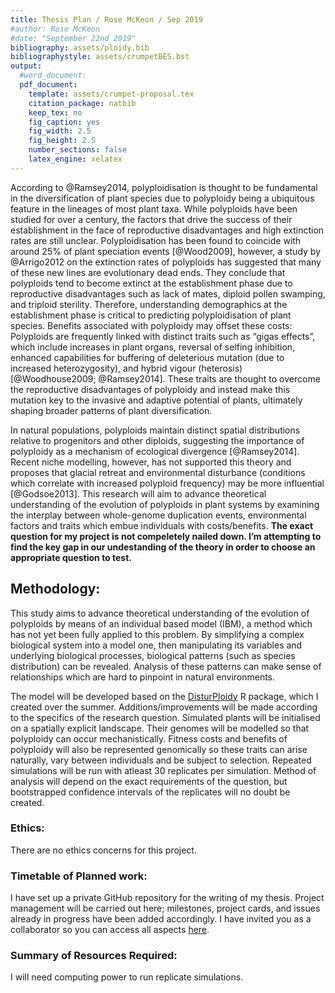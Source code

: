 ```yaml
---
title: Thesis Plan / Rose McKeon / Sep 2019
#author: Rose McKeon
#date: "September 22nd 2019"
bibliography: assets/ploidy.bib
bibliographystyle: assets/crumpetBES.bst
output: 
  #word_document:
  pdf_document:
    template: assets/crumpet-proposal.tex
    citation_package: natbib
    keep_tex: no
    fig_caption: yes
    fig_width: 2.5
    fig_height: 2.5
    number_sections: false
    latex_engine: xelatex
---
```


<!--- BD: Just separating sentences on lines to make it easier to comment; this shouldn't affect the PDF after knitting --->
According to @Ramsey2014, polyploidisation is thought to be fundamental in the diversification of plant species due to polyploidy being a ubiquitous feature in the lineages of most plant taxa. <!--- BD: Can you expand on this as to why the ubiquity of polyploidy in plant lineages implies that it is fundamental to diversification? I'm not quite sure I follow the logic of how polyploidy necessarily must take a fundamental (presumably causal) role in plant diversification just because most lineages are polyploid (i.e., there are surely other plant traits that are ubiquitous, but not necessarily fundamental to diversity). Is the rationale something to do with a correlation between speciation events and polyploidy in phylogenies? --->
While polyploids have been studied for over a century, the factors that drive the success of their establishment in the face of reproductive disadvantages and high extinction rates are still unclear. 
Polyploidisation has been found to coincide with around 25% of plant speciation events [@Wood2009], however, a study by @Arrigo2012 on the extinction rates of polyploids has suggested that many of these new lines are evolutionary dead ends. <!--- BD: Ah, okay, here's more what I was looking for in terms of raitonale. So the idea is that polyploidy causes speciation, as evidence by speciation events in the phyolgeny appearing to coincide with increases in ploidy in new species? But @Arrigo2012 suggests that the newly formed polyploid species go extinct at a higher rate than non-polyploids? --->
They conclude that polyploids tend to become extinct at the establishment phase due to reproductive disadvantages such as lack of mates, diploid pollen swamping, and triploid sterility. <!--- BD: Nice, this feels like the start of a good set up for an interesting theoretical question. I'm now wanting to know whether or not these proposed mechanisms conferring a reproductive disadvantage are realistic. --->
Therefore, understanding demographics at the establishment phase is critical to predicting polyploidisation of plant species. <!--- BD: Agreed, but this would also be a good place for some more theory and guided thought -- help me and the reader think more clearly about  these different mechanisms, and when (or whether) each might be important. I could imagine, potentially, an entire dissertation paragraph on each of these in the Introduction. ---> 
Benefits associated with polyploidy may offset these costs: Polyploids are frequently linked with distinct traits such as "gigas effects", which include increases in plant organs, reversal of selfing inhibition, enhanced capabilities for buffering of deleterious mutation (due to increased heterozygosity), and hybrid vigour (heterosis) [@Woodhouse2009; @Ramsey2014]. <!--- BD: Good, though same as above -- I could imagine a paragrpah or more of each of these in a dissertation Introduction .--->
These traits are thought to overcome the reproductive disadvantages of polyploidy and instead make this mutation key to the invasive and adaptive potential of plants, ultimately shaping broader patterns of plant diversification.

<!-- BD: You've identified several really relevant costs and benefits to polyploidy. I think it would be good to think about them all individually, and which ones you think are likely to be most important or most interesting. A good theory dissertation or manuscript doesn't need to look at everything. Actually, I think that a lot of really good theory work focuses on one mechanism of interest to understand it more clearly (much like an experiment might try to test how one factor affects something in a system). One useful approach for you might be to try pin down what you think is the most interesting process affecting polyploidy (after doing some background reading on each), or the one that sounds most suspicious (i.e., if you read something and think -- "that doesn't sound completely plausible -- what if x, y, or z?"). If you were to show, for example, that pollen swamping is unlikely under most conditions (all else being equal), that would be enough for a good paper. You could also think about interesting ways to link the costs and benefits -- maybe, e.g., pollen swamping is important because it is predicted to cause selection for reversal of selfing inhibition (again, all else being equal). --->

In natural populations, polyploids maintain distinct spatial distributions relative to progenitors and other diploids, suggesting the importance of polyploidy as a mechanism of ecological divergence [@Ramsey2014]. <!--- BD: Interesting -- why is this? Is this just because polyploids are effectively arising in a particular location and expanding out from there? I wonder if there is a competitive argument for polyploid establishment? E.g., if diploids experience more total competition relative to polyploids, and polyploids are competitively dominant under some particular environmental conditions? --->
Recent niche modelling, however, has not supported this theory and proposes that glacial retreat and environmental disturbance (conditions which correlate with increased polyploid frequency) may be more influential [@Godsoe2013]. <!-- BD: Also cool! ---> 
This research will aim to advance theoretical understanding of the evolution of polyploids in plant systems by examining the interplay between whole-genome duplication events, environmental factors and traits which embue individuals with costs/benefits. 
**The exact question for my project is not compeletely nailed down. I'm attempting to find the key gap in our undestanding of the theory in order to choose an appropriate question to test.**

<!--- BD: I'm starting to think that it might help to narrow down a bit on one or two mechanisms that you find most interesting or potentially fruitful in terms of theoreticla questions. You've got a really good grasp of what ideas have been proposed for the costs and benefits of polyploidy. There are a lot of interesting places you can go to from here. The most difficult would be to introduce an entirely new idea of how polyploidy might arise and spread (new costs or benefits), assuming one(s) exists. The second most difficult would probably be to show that one or more of these costs and benefits hypothesised do not actually make sense -- i.e., that the prediction (hypothesis) does not follow logically from the starting assumptions. A bit more manageable for a dissertation would be to try to flesh out one or two of these mechanisms and ask some questions about the conditions that it specifically is predicted to contribute substantially to diversification of polyploids -- e.g., are there reasons to think that pollen swamping will lead to dead ends under some conditions, but diversification (or at least not dead ends) under others? --->

## Methodology: 

This study aims to advance theoretical understanding of the evolution of polyploids by means of an individual based model (IBM), a method which has not yet been fully applied to this problem. <!--- BD: Good, but see above -- I think you need to narrow in on a clearer problem --->
By simplifying a complex biological system into a model one, then manipulating its variables and underlying biological processes, biological patterns (such as species distribution) can be revealed. 
Analysis of these patterns can make sense of relationships which are hard to pinpoint in natural environments.  

The model will be developed based on the [DisturPloidy](https://github.com/rosemckeon/ploidy/) R package, which I created over the summer. <!--- BD: Maybe rephrase, just to make clear that the summer work was not part of your dissertation, per se. Rather, you'll use R and an assortment of R packages to write and IBM, including a package that you wrote over the summer, which you will expand by writing new code to specifically address question X. --->
Additions/improvements will be made according to the specifics of the research question.
Simulated plants will be initialised on a spatially explicit landscape. 
Their genomes will be modelled so that polyploidy can occur mechanistically. 
Fitness costs and benefits of polyploidy will also be represented genomically so these traits can arise naturally, vary between individuals and be subject to selection. 
Repeated simulations will be run with atleast 30 replicates per simulation. 
Method of analysis will depend on the exact requirements of the question, but bootstrapped confidence intervals of the replicates will no doubt be created. <!--- BD: All this sounds good, but will likely be tailored more specifically to the question you set up --->

### Ethics: 
There are no ethics concerns for this project.

### Timetable of Planned work: 
I have set up a private GitHub repository for the writing of my thesis. 
Project management will be carried out here; milestones, project cards, and issues already in progress have been added accordingly. 
I have invited you as a collaborator so you can access all aspects [here](https://github.com/rosemckeon/honours-project).

### Summary of Resources Required:
I will need computing power to run replicate simulations.

<!--- BD: This all looks great! I'm excited to see where this ambitious project takes you. Let's keep meeting regularly, and let me know if you start to feel like you're getting stuck, especially early on during the question forming stage --->



